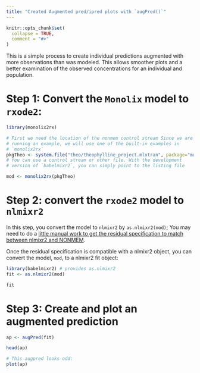 ```yaml
---
title: "Created Augmented pred/ipred plots with `augPred()`"
---
```


```r
knitr::opts_chunk$set(
  collapse = TRUE,
  comment = "#>"
)
```

This is a simple process to create individual predictions augmented
with more observations than was modeled.  This allows smoother plots
and a better examination of the observed concentrations for an
individual and population.

# Step 1: Convert the `Monolix` model to `rxode2`:

```r

library(monolix2rx)

# First we need the location of the nonmem control stream Since we are
# running an example, we will use one of the built-in examples in
# `monolix2rx`
pkgTheo <- system.file("theo/theophylline_project.mlxtran", package="monolix2rx")
# You can use a control stream or other file. With the development
# version of `babelmixr2`, you can simply point to the listing file

mod <- monolix2rx(pkgTheo)

```


# Step 2: convert the `rxode2` model to `nlmixr2`

In this step, you convert the model to `nlmixr2` by `as.nlmixr2(mod)`;
You may need to do a [little manual work to get the residual
specification to match between nlmixr2 and NONMEM](convert-nlmixr2.html).

Once the residual specification is compatible with a nlmixr2 object, you can convert the model, `mod`, to a nlmixr2 fit object:

```r
library(babelmixr2) # provides as.nlmixr2
fit <- as.nlmixr2(mod)

fit
```

# Step 3: Create and plot an augmented prediction

```r
ap <- augPred(fit)

head(ap)

# This augpred looks odd:
plot(ap)
```
